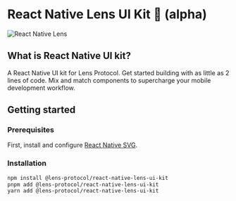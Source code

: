 # React Native Lens UI Kit 🌿 (alpha)

![React Native Lens](https://arweave.net/eDVHKj0nvAhYzUUXCU9vqVDY1N_PES8uik53xjQeLWo)

## What is React Native UI kit?

A React Native UI kit for Lens Protocol. Get started building with as little as 2 lines of code. Mix and match components to supercharge your mobile development workflow.

## Getting started

### Prerequisites

First, install and configure [React Native SVG](https://github.com/software-mansion/react-native-svg).

### Installation

```sh
npm install @lens-protocol/react-native-lens-ui-kit
pnpm add @lens-protocol/react-native-lens-ui-kit
yarn add @lens-protocol/react-native-lens-ui-kit
```
